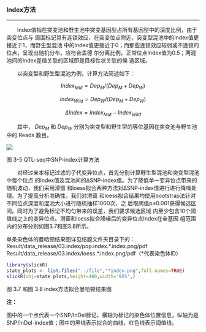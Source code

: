### Index方法

***

<style>
img.inline-img {
    display:inline;
    width:auto;
}

img.independent-img {
    display:block;
    width:auto;
}
</style>
&emsp;&emsp;Index值指在突变池和野生池中突变基因型占所有基因型中的深度比例，由于突变位点与
周围标记具有连锁效应，在突变位点附近，突变型混池中的Index值更接近于1，而野生型混池
中的Index值更接近于0；而那些连锁效应较弱或不连锁的位点，呈现出随机分布，应符合孟德
尔分离比例，正常位点Index值为0.5；两混池间的Index差值关联的区域即是目标性状关联的候
选区域。

&emsp;&emsp;以突变型和野生型混池为例，计算方法简述如下：

$$Index_{Mut}=Dep_M/(Dep_M+Dep_W)$$

$$Index_{Wild}=Dep_W/(Dep_M+Dep_W)$$ 

$$ΔIndex=Index_{Mut}-Index_{Wild}$$ 

&emsp;&emsp;其中， $Dep_M$ 和 $Dep_W$ 分别为突变型和野生型的等位基因在突变池与野生池中的 Reads 数目。

<img class="normal3" src="./src/snpindex.png">

<p class='mark'>图 3-5 QTL-seq中SNP-index计算方法</p>

&emsp;&emsp;对经过亲本标记过滤的子代变异位点，首先分别计算野生型混池和突变型混池中每个位点
的Index值及混池间的ΔSNP-index值。为了降低单一变异位点带来的随机波动，我们采用滑窗
和loess拟合两种方法对ΔSNP-index值进行进行降噪处理。为了提高分析准确性，我们对滑窗
和loess拟合结果均使用bootstrap法针对不同位点深度和混池大小进行随机抽样1000次，之
后取阈值p≤0.001获得候选区间。同时为了避免标记不均匀带来的误差，我们要求候选区域
内至少包含10个阈值线之上的变异位点。滑窗和loess拟合降噪后的变异位点Index在全基因
组范围内的分布分别如图3.7和图3.8所示。

单条染色体的曼哈顿结果图详见结题文件夹目录下的：<br>
Result/data_release/03.index/pop.index.\*.index.png/pdf<br>
Result/data_release/03.index/loess.\*.index.png/pdf（\*代表染色体ID）

```r
library(slickR)
state_plots <- list.files("../file","*index.png",full.names=TRUE)
slickR(obj=state_plots,height=400,width='95%',)
```

<p class='mark'>图 3.7 和图 3.8 index方法拟合曼哈顿结果图</p>

<p class='mark1'>**注：**</p>
图中的一个点代表一个SNP/InDel标记，横轴为标记的染色体位置信息，纵轴为是SNP/InDel-index值；图中的黑线表示拟合的曲线，红色线表示阈值线。


